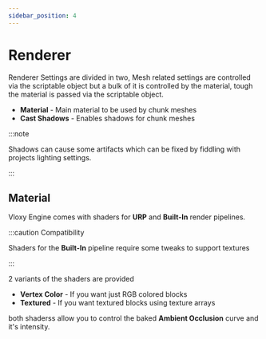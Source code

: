 ```yaml
---
sidebar_position: 4
---
```


# Renderer

Renderer Settings are divided in two, Mesh related settings are controlled via the scriptable object but a bulk of it is
controlled by the material, tough the material is passed via the scriptable object.

- **Material** - Main material to be used by chunk meshes
- **Cast Shadows** - Enables shadows for chunk meshes

:::note

Shadows can cause some artifacts which can be fixed by fiddling with projects lighting settings.

:::

## Material
Vloxy Engine comes with shaders for **URP** and **Built-In** render pipelines.

:::caution Compatibility

Shaders for the **Built-In** pipeline require some tweaks to support textures

:::

2 variants of the shaders are provided
- **Vertex Color** - If you want just RGB colored blocks
- **Textured** - If you want textured blocks using texture arrays

both shaderss allow you to control the baked **Ambient Occlusion** curve and it's intensity.